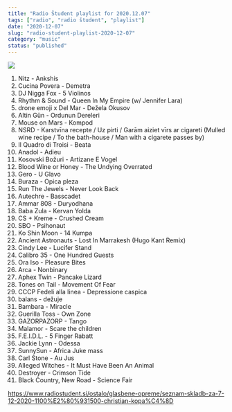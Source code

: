```yaml
---
title: "Radio Študent playlist for 2020.12.07"
tags: ["radio", "radio študent", "playlist"]
date: "2020-12-07"
slug: "radio-student-playlist-2020-12-07"
category: "music"
status: "published"
---
```


![](https://radiostudent.si/sites/default/files/styles/thumbnail_w530/public/slike/2020-12-07-seznam-skladb-za-7-12-2020-1100%E2%80%931500-christian-kopa%C4%8D-119969.jpg?itok=o2bdNzrQ)

1. Nitz - Ankshis
1. Cucina Povera - Demetra
1. DJ Nigga Fox - 5 Violinos
1. Rhythm & Sound - Queen In My Empire (w/ Jennifer Lara)
1. drone emoji x Del Mar - Dežela Okusov
1. Altin Gün - Ordunun Dereleri
1. Mouse on Mars - Kompod
1. NSRD - Karstvīna recepte / Uz pirti / Garām aiziet vīrs ar cigareti (Mulled wine recipe / To the bath-house / Man with a cigarete passes by)
1. Il Quadro di Troisi - Beata
1. Anadol - Adieu
1. Kosovski Božuri - Artizane E Vogel
1. Blood Wine or Honey - The Undying Overrated
1. Gero - U Glavo
1. Buraza - Opica pleza
1. Run The Jewels - Never Look Back
1. Autechre - Basscadet
1. Ammar 808 - Duryodhana
1. Baba Zula - Kervan Yolda
1. CS + Kreme - Crushed Cream
1. SBO - Psihonaut
1. Ko Shin Moon - 14 Kumpa
1. Ancient Astronauts - Lost In Marrakesh (Hugo Kant Remix)
1. Cindy Lee - Lucifer Stand
1. Calibro 35 - One Hundred Guests
1. Ora Iso - Pleasure Bites
1. Arca - Nonbinary
1. Aphex Twin - Pancake Lizard
1. Tones on Tail - Movement Of Fear
1. CCCP Fedeli alla linea - Depressione caspica
1. balans - dežuje
1. Bambara - Miracle
1. Guerilla Toss - Own Zone
1. GAZORPAZORP - Tango
1. Malamor - Scare the children
1. F.E.I.D.L. - 5 Finger Rabatt
1. Jackie Lynn - Odessa
1. SunnySun - Africa Juke mass
1. Carl Stone - Au Jus
1. Alleged Witches - It Must Have Been An Animal
1. Destroyer - Crimson Tide
1. Black Country, New Road - Science Fair

https://www.radiostudent.si/ostalo/glasbene-opreme/seznam-skladb-za-7-12-2020-1100%E2%80%931500-christian-kopa%C4%8D

